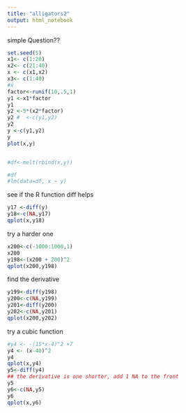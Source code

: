 ```yaml
---
title: "alligators2"
output: html_notebook
---
```

simple Question??

```r
set.seed(5)
x1<- c(1:20)
x2<- c(21:40)
x <- c(x1,x2)
x3<- c(1:40)
#x
factor<-runif(10,.5,1)
y1 <-x1*factor
y1
y2 <-5*(x2*factor)
y2 #  <-c(y1,y2)
y2
y <-c(y1,y2)
y
plot(x,y)


#df<-melt(rbind(x,y))

#df
#lm(data=df, x ~ y)
```
see
if the R function diff helps
```r
y17 <-diff(y)
y18<-c(NA,y17)
qplot(x,y18)
```

try a harder one
```r
x200<-c(-1000:1000,1)
x200
y198<-(x200 + 200)^2
qplot(x200,y198)
```

find the derivative
```r
y199<-diff(y198)
y200<-c(NA,y199)
y201<-diff(y200)
y202<-c(NA,y201)
qplot(x200,y202)
```


try a cubic function
```r
#y4 <- -(15*x-4)^2 +7
y4 <- (x-40)^2
y4
qplot(x,y4)
y5<-diff(y4)
## the derivative is one shorter, add 1 NA to the front
y5
y6<-c(NA,y5)
y6
qplot(x,y6)
```
```r
```

